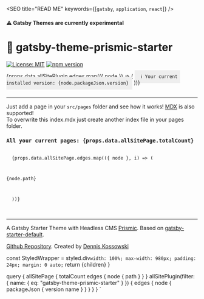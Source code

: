 

<SEO title="READ ME" keywords={[`gatsby`, `application`, `react`]} />

#### ⚠️ **Gatsby Themes are currently experimental**
# 🌈 **gatsby-theme-prismic-starter**

[![License: MIT](https://img.shields.io/badge/License-MIT-yellow.svg)](https://opensource.org/licenses/MIT)
[![npm version](https://badge.fury.io/js/gatsby-theme-prismic-starter.svg)](https://badge.fury.io/js/gatsby-theme-prismic-starter)
<div>
  {props.data.allSitePlugin.edges.map(({ node }) => (
    <code style="background-color: #eeeeee; padding: 10px;"> ℹ️ Your current installed version: {node.packageJson.version}</code>
  ))}
</div>

<br />

---

Just add a page in your `src/pages` folder and see how it works! [MDX](https://gatsby-mdx.netlify.com/) is also supported! <br /> To overwrite this index.mdx just create another index file in your pages folder.

<div>
  <h3><code>All your current pages: {props.data.allSitePage.totalCount}</code></h3>
</div>

<div>
  <code>
  {props.data.allSitePage.edges.map(({ node }, i) => (
    <Link to={node.path} key={props.i}>
      <p style={{ backgroundColor: '#eeeeee', padding: "4px 10px" }}>{node.path}</p>
    </Link>
  ))}
  </code>
</div>

<br />

---

A Gatsby Starter Theme with Headless CMS [Prismic](https://prismic.io). Based on [gatsby-starter-default](https://www.gatsbyjs.org/starters/gatsbyjs/gatsby-starter-default/).

[Github Repository](https://github.com/kossowski/gatsby-theme-prismic-starter). Created by [Dennis Kossowski](https://denniskossowski.de)

  const StyledWrapper = styled.div`
    width: 100%;
    max-width: 980px;
    padding: 24px;
    margin: 0 auto;
  `
  return <StyledWrapper>{children}</StyledWrapper>
}

  query {
    allSitePage {
      totalCount
      edges {
        node {
          path
        }
      }
    }
    allSitePlugin(filter: { name: { eq: "gatsby-theme-prismic-starter" } }) {
      edges {
        node {
          packageJson {
            version
            name
          }
        }
      }
    }
  }
`
